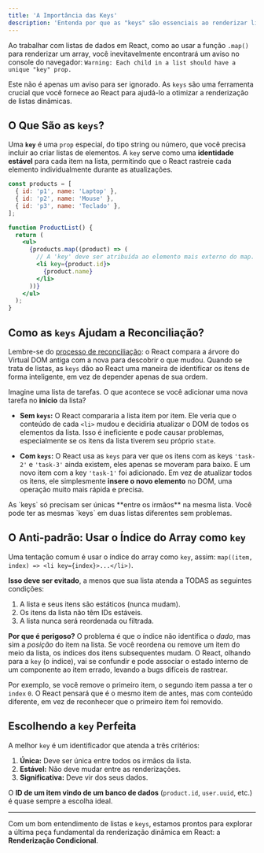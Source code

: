 ```yaml
---
title: 'A Importância das Keys'
description: 'Entenda por que as "keys" são essenciais ao renderizar listas em React e como elas ajudam o algoritmo de reconciliação a ser mais eficiente.'
---
```



Ao trabalhar com listas de dados em React, como ao usar a função `.map()` para renderizar um array, você inevitavelmente encontrará um aviso no console do navegador: `Warning: Each child in a list should have a unique "key" prop.`

Este não é apenas um aviso para ser ignorado. As `keys` são uma ferramenta crucial que você fornece ao React para ajudá-lo a otimizar a renderização de listas dinâmicas.

## O Que São as `keys`?

Uma **`key`** é uma `prop` especial, do tipo string ou número, que você precisa incluir ao criar listas de elementos. A `key` serve como uma **identidade estável** para cada item na lista, permitindo que o React rastreie cada elemento individualmente durante as atualizações.

```jsx
const products = [
  { id: 'p1', name: 'Laptop' },
  { id: 'p2', name: 'Mouse' },
  { id: 'p3', name: 'Teclado' },
];

function ProductList() {
  return (
    <ul>
      {products.map((product) => (
        // A 'key' deve ser atribuída ao elemento mais externo do map.
        <li key={product.id}>
          {product.name}
        </li>
      ))}
    </ul>
  );
}
```



## Como as `keys` Ajudam a Reconciliação?

Lembre-se do [processo de reconciliação](/front-end-docs-1/2-fundamentos-react/5-o-virtual-dom/): o React compara a árvore do Virtual DOM antiga com a nova para descobrir o que mudou. Quando se trata de listas, as `keys` dão ao React uma maneira de identificar os itens de forma inteligente, em vez de depender apenas de sua ordem.

Imagine uma lista de tarefas. O que acontece se você adicionar uma nova tarefa no **início** da lista?

*   **Sem `keys`:** O React compararia a lista item por item. Ele veria que o conteúdo de cada `<li>` mudou e decidiria atualizar o DOM de todos os elementos da lista. Isso é ineficiente e pode causar problemas, especialmente se os itens da lista tiverem seu próprio `state`.

*   **Com `keys`:** O React usa as `keys` para ver que os itens com as keys `'task-2'` e `'task-3'` ainda existem, eles apenas se moveram para baixo. E um novo item com a key `'task-1'` foi adicionado. Em vez de atualizar todos os itens, ele simplesmente **insere o novo elemento** no DOM, uma operação muito mais rápida e precisa.

<Aside type="note">
As `keys` só precisam ser únicas **entre os irmãos** na mesma lista. Você pode ter as mesmas `keys` em duas listas diferentes sem problemas.
</Aside>

## O Anti-padrão: Usar o Índice do Array como `key`

Uma tentação comum é usar o índice do array como `key`, assim: `map((item, index) => <li key={index}>...</li>)`.

**Isso deve ser evitado**, a menos que sua lista atenda a TODAS as seguintes condições:
1. A lista e seus itens são estáticos (nunca mudam).
2. Os itens da lista não têm IDs estáveis.
3. A lista nunca será reordenada ou filtrada.

**Por que é perigoso?**
O problema é que o índice não identifica o *dado*, mas sim a *posição* do item na lista. Se você reordena ou remove um item do meio da lista, os índices dos itens subsequentes mudam. O React, olhando para a `key` (o índice), vai se confundir e pode associar o estado interno de um componente ao item errado, levando a bugs difíceis de rastrear.

Por exemplo, se você remove o primeiro item, o segundo item passa a ter o `index` `0`. O React pensará que é o mesmo item de antes, mas com conteúdo diferente, em vez de reconhecer que o primeiro item foi removido.

## Escolhendo a `key` Perfeita

A melhor `key` é um identificador que atenda a três critérios:

1.  **Única:** Deve ser única entre todos os irmãos da lista.
2.  **Estável:** Não deve mudar entre as renderizações.
3.  **Significativa:** Deve vir dos seus dados.

O **ID de um item vindo de um banco de dados** (`product.id`, `user.uuid`, etc.) é quase sempre a escolha ideal.

---

Com um bom entendimento de listas e `keys`, estamos prontos para explorar a última peça fundamental da renderização dinâmica em React: a **Renderização Condicional**.

